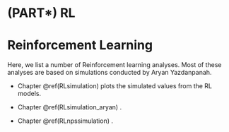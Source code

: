 # (PART\*) RL{.unnumbered}

# Reinforcement Learning {#RL-intro .unnumbered}

Here, we list a number of Reinforcement learning analyses. Most of these analyses 
are based on simulations conducted by Aryan Yazdanpanah.

-   Chapter \@ref(RLsimulation) plots the simulated values from the RL models.

-   Chapter \@ref(RLsimulation_aryan) .

-   Chapter \@ref(RLnpssimulation) .


